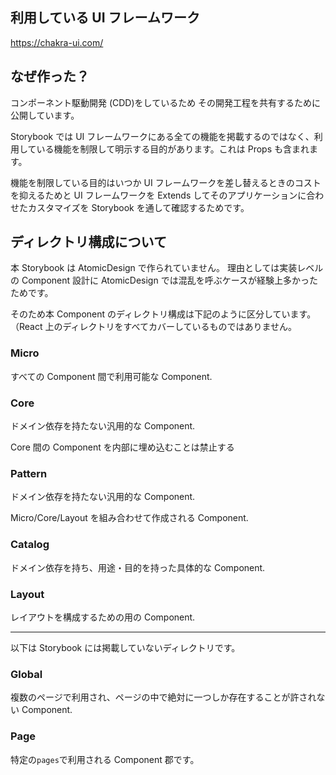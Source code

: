 
<Meta title="Docs/Intro" />

## 利用している UI フレームワーク

https://chakra-ui.com/

## なぜ作った？

コンポーネント駆動開発 (CDD)をしているため その開発工程を共有するために公開しています。

Storybook では UI フレームワークにある全ての機能を掲載するのではなく、利用している機能を制限して明示する目的があります。これは Props も含まれます。

機能を制限している目的はいつか UI フレームワークを差し替えるときのコストを抑えるためと UI フレームワークを Extends してそのアプリケーションに合わせたカスタマイズを Storybook を通して確認するためです。

## ディレクトリ構成について

本 Storybook は AtomicDesign で作られていません。
理由としては実装レベルの Component 設計に AtomicDesign では混乱を呼ぶケースが経験上多かったためです。

そのため本 Component のディレクトリ構成は下記のように区分しています。（React 上のディレクトリをすべてカバーしているものではありません。

### Micro

すべての Component 間で利用可能な Component.

### Core

ドメイン依存を持たない汎用的な Component.

Core 間の Component を内部に埋め込むことは禁止する

### Pattern

ドメイン依存を持たない汎用的な Component.

Micro/Core/Layout を組み合わせて作成される Component.

### Catalog

ドメイン依存を持ち、用途・目的を持った具体的な Component.

### Layout

レイアウトを構成するための用の Component.

---

以下は Storybook には掲載していないディレクトリです。

### Global

複数のページで利用され、ページの中で絶対に一つしか存在することが許されない Component.

### Page

特定の`pages`で利用される Component 郡です。
